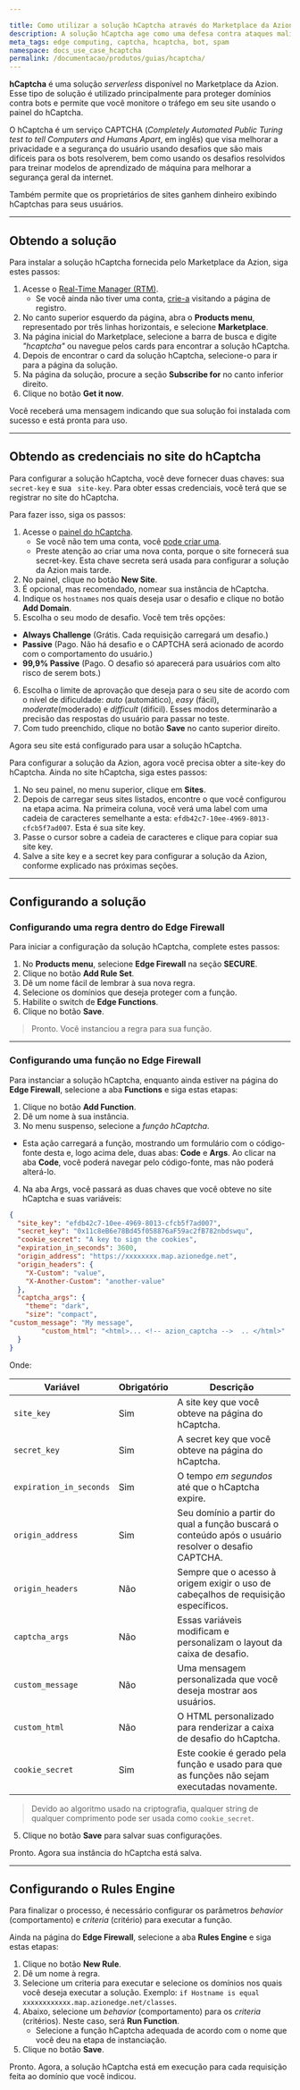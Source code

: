 ```yaml
---

title: Como utilizar a solução hCaptcha através do Marketplace da Azion
description: A solução hCaptcha age como uma defesa contra ataques maliciosos de bots, SPAM e outros.
meta_tags: edge computing, captcha, hcaptcha, bot, spam
namespace: docs_use_case_hcaptcha
permalink: /documentacao/produtos/guias/hcaptcha/
---
```


**hCaptcha** é uma solução *serverless* disponível no Marketplace da Azion. Esse tipo de solução é utilizado principalmente para proteger domínios contra bots e permite que você monitore o tráfego em seu site usando o painel do hCaptcha.

O hCaptcha é um serviço CAPTCHA (*Completely Automated Public Turing test to tell Computers and Humans Apart*, em inglês) que visa melhorar a privacidade e a segurança do usuário usando desafios que são mais difíceis para os bots resolverem, bem como usando os desafios resolvidos para treinar modelos de aprendizado de máquina para melhorar a segurança geral da internet.

Também permite que os proprietários de sites ganhem dinheiro exibindo hCaptchas para seus usuários.

---

## Obtendo a solução

Para instalar a solução hCaptcha fornecida pelo Marketplace da Azion, siga estes passos:

1. Acesse o [Real-Time Manager (RTM)](https://manager.azion.com/).
   - Se você ainda não tiver uma conta, [crie-a](https://manager.azion.com/signup/) visitando a página de registro.
2. No canto superior esquerdo da página, abra o **Products menu**, representado por três linhas horizontais, e selecione **Marketplace**.
3. Na página inicial do Marketplace, selecione a barra de busca e digite *"hcaptcha"* ou navegue pelos cards para encontrar a solução hCaptcha.
4. Depois de encontrar o card da solução hCaptcha, selecione-o para ir para a página da solução.
5. Na página da solução, procure a seção **Subscribe for** no canto inferior direito.
6. Clique no botão **Get it now**.

Você receberá uma mensagem indicando que sua solução foi instalada com sucesso e está pronta para uso.

---

## Obtendo as credenciais no site do hCaptcha

Para configurar a solução hCaptcha, você deve fornecer duas chaves: sua `secret-key` e sua ` site-key`. Para obter essas credenciais, você terá que se registrar no site do hCaptcha.

Para fazer isso, siga os passos:

1. Acesse o [painel do hCaptcha](https://dashboard.hcaptcha.com/overview).
   - Se você não tem uma conta, você [pode criar uma](https://www.hcaptcha.com/signup-interstitial).
   - Preste atenção ao criar uma nova conta, porque o site fornecerá sua secret-key. Esta chave secreta será usada para configurar a solução da Azion mais tarde.
2. No painel, clique no botão **New Site**.
3. É opcional, mas recomendado, nomear sua instância de hCaptcha.
4. Indique os `hostnames` nos quais deseja usar o desafio e clique no botão **Add Domain**.
5. Escolha o seu modo de desafio. Você tem três opções:
- **Always Challenge** (Grátis. Cada requisição carregará um desafio.)
- **Passive** (Pago. Não há desafio e o CAPTCHA será acionado de acordo com o comportamento do usuário.)
- **99,9% Passive** (Pago. O desafio só aparecerá para usuários com alto risco de serem bots.)
6. Escolha o limite de aprovação que deseja para o seu site de acordo com o nível de dificuldade: *auto* (automático), *easy* (fácil), *moderate*(moderado) e *difficult* (difícil). Esses modos determinarão a precisão das respostas do usuário para passar no teste.
7. Com tudo preenchido, clique no botão **Save** no canto superior direito.

Agora seu site está configurado para usar a solução hCaptcha.

Para configurar a solução da Azion, agora você precisa obter a site-key do hCaptcha. Ainda no site hCaptcha, siga estes passos:

1. No seu painel, no menu superior, clique em **Sites**.
2. Depois de carregar seus sites listados, encontre o que você configurou na etapa acima.
   Na primeira coluna, você verá uma label com uma cadeia de caracteres semelhante a esta: `efdb42c7-10ee-4969-8013-cfcb5f7ad007`. Esta é sua site key.
3. Passe o cursor sobre a cadeia de caracteres e clique para copiar sua site key.
4. Salve a site key e a secret key para configurar a solução da Azion, conforme explicado nas próximas seções.

---

## Configurando a solução

### Configurando uma regra dentro do Edge Firewall

Para iniciar a configuração da solução hCaptcha, complete estes passos:

1. No **Products menu**, selecione **Edge Firewall** na seção **SECURE**.
2. Clique no botão **Add Rule Set**.
3. Dê um nome fácil de lembrar à sua nova regra.
4. Selecione os domínios que deseja proteger com a função.
5. Habilite o switch de **Edge Functions**.
6. Clique no botão **Save**.

> Pronto. Você instanciou a regra para sua função.

---

### Configurando uma função no Edge Firewall

Para instanciar a solução hCaptcha, enquanto ainda estiver na página do **Edge Firewall**, selecione a aba **Functions** e siga estas etapas:

1. Clique no botão **Add⁠ Function**.
2. Dê um nome à sua instância.
3. No menu suspenso, selecione a *função hCaptcha*.
- Esta ação carregará a função, mostrando um formulário com o código-fonte desta e, logo acima dele, duas abas: **Code** e **Args**. Ao clicar na aba **Code**, você poderá navegar pelo código-fonte, mas não poderá alterá-lo.
4. Na aba Args, você passará as duas chaves que você obteve no site hCaptcha e suas variáveis:

```json
{
  "site_key": "efdb42c7-10ee-4969-8013-cfcb5f7ad007",
  "secret_key": "0x11c8eB6e78Bd45f058876aF59ac2fB782nbdswqu",
  "cookie_secret": "A key to sign the cookies",
  "expiration_in_seconds": 3600,
  "origin_address": "https://xxxxxxxx.map.azionedge.net",
  "origin_headers": {
	"X-Custom": "value",
	"X-Another-Custom": "another-value"
  },
  "captcha_args": {
	"theme": "dark",
	"size": "compact",
"custom_message": "My message",
    	"custom_html": "<html>... <!-- azion_captcha -->  .. </html>"
  }
}
```

Onde:

| Variável | Obrigatório | Descrição |
| ---- | ----- | ----- |
| `site_key` | Sim | A site key que você obteve na página do hCaptcha. |
| `secret_key` | Sim | A secret key que você obteve na página do hCaptcha. |
| `expiration_in_seconds` | Sim | O tempo *em segundos* até que o hCaptcha expire. |
| `origin_address` | Sim | Seu domínio a partir do qual a função buscará o conteúdo após o usuário resolver o desafio CAPTCHA. |
| `origin_headers` | Não | Sempre que o acesso à origem exigir o uso de cabeçalhos de requisição específicos. |
| `captcha_args` | Não | Essas variáveis modificam e personalizam o layout da caixa de desafio. |
| `custom_message` | Não | Uma mensagem personalizada que você deseja mostrar aos usuários. |
| `custom_html` | Não | O HTML personalizado para renderizar a caixa de desafio do hCaptcha. |
| `cookie_secret` | Sim | Este cookie é gerado pela função e usado para que as funções não sejam executadas novamente. |

> Devido ao algoritmo usado na criptografia, qualquer string de qualquer comprimento pode ser usada como `cookie_secret`.

5. Clique no botão **Save** para salvar suas configurações.

Pronto. Agora sua instância do hCaptcha está salva.

---

## Configurando o Rules Engine

Para finalizar o processo, é necessário configurar os parâmetros *behavior* (comportamento) e *criteria* (critério) para executar a função.

Ainda na página do **Edge Firewall**, selecione a aba **Rules Engine** e siga estas etapas:

1. Clique no botão **New Rule**.
2. Dê um nome à regra.
3. Selecione um criteria para executar e selecione os domínios nos quais você deseja executar a solução. Exemplo: `if Hostname is equal xxxxxxxxxxxx.map.azionedge.net/classes`.
4. Abaixo, selecione um *behavior* (comportamento) para os *criteria* (critérios). Neste caso, será **Run Function**.
   - Selecione a função hCaptcha adequada de acordo com o nome que você deu na etapa de instanciação.
5. Clique no botão **Save**.

Pronto. Agora, a solução hCaptcha está em execução para cada requisição feita ao domínio que você indicou.

